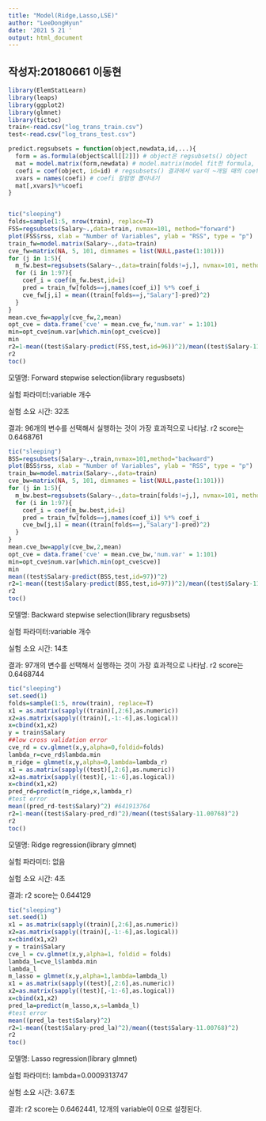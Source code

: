```yaml
---
title: "Model(Ridge,Lasso,LSE)"
author: "LeeDongHyun"
date: '2021 5 21 '
output: html_document
---
```

## 작성자:20180661 이동현
```r
library(ElemStatLearn)
library(leaps)
library(ggplot2)
library(glmnet)
library(tictoc)
train<-read.csv("log_trans_train.csv")
test<-read.csv("log_trans_test.csv")

predict.regsubsets = function(object,newdata,id,...){
  form = as.formula(object$call[[2]]) # object은 regsubsets() object
  mat = model.matrix(form,newdata) # model.matrix(model fit한 formula, data)
  coefi = coef(object, id=id) # regsubsets() 결과에서 var이 ~개일 때의 coef 저장하기
  xvars = names(coefi) # coefi 칼럼명 뽑아내기
  mat[,xvars]%*%coefi
}


tic("sleeping")
folds=sample(1:5, nrow(train), replace=T)
FSS=regsubsets(Salary~.,data=train, nvmax=101, method="forward")
plot(FSS$rss, xlab = "Number of Variables", ylab = "RSS", type = "p")
train_fw=model.matrix(Salary~.,data=train)
cve_fw=matrix(NA, 5, 101, dimnames = list(NULL,paste(1:101)))
for (j in 1:5){
  m_fw.best=regsubsets(Salary~.,data=train[folds!=j,], nvmax=101, method = "forward")
  for (i in 1:97){
    coef_i = coef(m_fw.best,id=i)
    pred = train_fw[folds==j,names(coef_i)] %*% coef_i
    cve_fw[j,i] = mean((train[folds==j,"Salary"]-pred)^2)
  }
}
mean.cve_fw=apply(cve_fw,2,mean)
opt_cve = data.frame('cve' = mean.cve_fw,'num.var' = 1:101)
min=opt_cve$num.var[which.min(opt_cve$cve)]
min
r2=1-mean((test$Salary-predict(FSS,test,id=96))^2)/mean((test$Salary-11.00768)^2)
r2
toc()

```
모델명: Forward stepwise selection(library regusbsets)

실험 파라미터:variable 개수

실험 소요 시간: 32초

결과: 96개의 변수를 선택해서 실행하는 것이 가장 효과적으로 나타남. r2 score는 0.6468761

```r
tic("sleeping")
BSS=regsubsets(Salary~.,train,nvmax=101,method="backward")
plot(BSS$rss, xlab = "Number of Variables", ylab = "RSS", type = "p")
train_bw=model.matrix(Salary~.,data=train)
cve_bw=matrix(NA, 5, 101, dimnames = list(NULL,paste(1:101)))
for (j in 1:5){
  m_bw.best=regsubsets(Salary~.,data=train[folds!=j,], nvmax=101, method = "backward")
  for (i in 1:97){
    coef_i = coef(m_bw.best,id=i)
    pred = train_fw[folds==j,names(coef_i)] %*% coef_i
    cve_bw[j,i] = mean((train[folds==j,"Salary"]-pred)^2)
  }
}
mean.cve_bw=apply(cve_bw,2,mean)
opt_cve = data.frame('cve' = mean.cve_bw,'num.var' = 1:101)
min=opt_cve$num.var[which.min(opt_cve$cve)]
min
mean((test$Salary-predict(BSS,test,id=97))^2)
r2=1-mean((test$Salary-predict(BSS,test,id=97))^2)/mean((test$Salary-11.00768)^2)
r2
toc()

```
모델명: Backward stepwise selection(library regusbsets)

실험 파라미터:variable 개수

실험 소요 시간: 14초

결과: 97개의 변수를 선택해서 실행하는 것이 가장 효과적으로 나타남. r2 score는 0.6468744

```r
tic("sleeping")
set.seed(1)
folds=sample(1:5, nrow(train), replace=T)
x1 = as.matrix(sapply((train)[,2:6],as.numeric))
x2=as.matrix(sapply((train)[,-1:-6],as.logical))
x=cbind(x1,x2)
y = train$Salary
##low cross validation error
cve_rd = cv.glmnet(x,y,alpha=0,foldid=folds)
lambda_r=cve_rd$lambda.min
m_ridge = glmnet(x,y,alpha=0,lambda=lambda_r)
x1 = as.matrix(sapply((test)[,2:6],as.numeric))
x2=as.matrix(sapply((test)[,-1:-6],as.logical))
x=cbind(x1,x2)
pred_rd=predict(m_ridge,x,lambda_r)
#test error
mean((pred_rd-test$Salary)^2) #641913764
r2=1-mean((test$Salary-pred_rd)^2)/mean((test$Salary-11.00768)^2)
r2
toc()
```
모델명: Ridge regression(library glmnet)

실험 파라미터: 없음

실험 소요 시간: 4초

결과: r2 score는 0.644129

```r
tic("sleeping")
set.seed(1)
x1 = as.matrix(sapply((train)[,2:6],as.numeric))
x2=as.matrix(sapply((train)[,-1:-6],as.logical))
x=cbind(x1,x2)
y = train$Salary
cve_l = cv.glmnet(x,y,alpha=1, foldid = folds)
lambda_l=cve_l$lambda.min
lambda_l
m_lasso = glmnet(x,y,alpha=1,lambda=lambda_l)
x1 = as.matrix(sapply((test)[,2:6],as.numeric))
x2=as.matrix(sapply((test)[,-1:-6],as.logical))
x=cbind(x1,x2)
pred_la=predict(m_lasso,x,s=lambda_l)
#test error
mean((pred_la-test$Salary)^2) 
r2=1-mean((test$Salary-pred_la)^2)/mean((test$Salary-11.00768)^2)
r2
toc()
```
모델명: Lasso regression(library glmnet)

실험 파라미터: lambda=0.0009313747

실험 소요 시간: 3.67초

결과: r2 score는 0.6462441, 12개의 variable이 0으로 설정된다.
